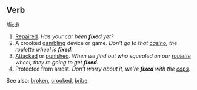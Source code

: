 ==Verb==
/fixd/

#[[Repair]]ed. ''Has your car been '''fixed''' yet?''
#A crooked [[gambling]] device or game.  ''Don't go to that [[casino]], the roulette wheel is '''fixed.'''''
#[[Attack]]ed or [[punish]]ed.  ''When we find out who squealed on our [[roulette]] wheel, they're going to get '''fixed'''.''
#Protected from arrest.  ''Don't worry about it, we're '''fixed''' with the [[cop]]s.''

See also: [[broken]], [[crooked]], [[bribe]].